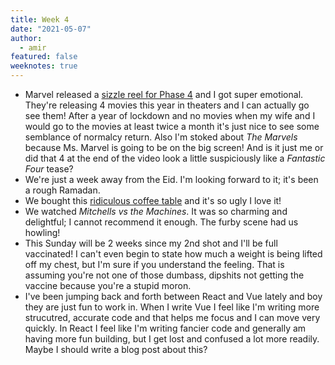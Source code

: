 ```yaml
---
title: Week 4
date: "2021-05-07"
author:
  - amir
featured: false
weeknotes: true
---
```


- Marvel released a [sizzle reel for Phase 4](https://www.youtube.com/watch?v=QdpxoFcdORI) and I got super emotional. They're releasing 4 movies this year in theaters and I can actually go see them! After a year of lockdown and no movies when my wife and I would go to the movies at least twice a month it's just nice to see some semblance of normalcy return. Also I'm stoked about *The Marvels* because Ms. Marvel is going to be on the big screen! And is it just me or did that 4 at the end of the video look a little suspiciously like a *Fantastic Four* tease?
- We're just a week away from the Eid. I'm looking forward to it; it's been a rough Ramadan.
- We bought this [ridiculous coffee table](https://twitter.com/arkmuntasser/status/1390906520280342534?s=20) and it's so ugly I love it!
- We watched *Mitchells vs the Machines*. It was so charming and delightful; I cannot recommend it enough. The furby scene had us howling!
- This Sunday will be 2 weeks since my 2nd shot and I'll be full vaccinated! I can't even begin to state how much a weight is being lifted off my chest, but I'm sure if you understand the feeling. That is assuming you're not one of those dumbass, dipshits not getting the vaccine because you're a stupid moron.
- I've been jumping back and forth between React and Vue lately and boy they are just fun to work in. When I write Vue I feel like I'm writing more strucutred, accurate code and that helps me focus and I can move very quickly. In React I feel like I'm writing fancier code and generally am having more fun building, but I get lost and confused a lot more readily. Maybe I should write a blog post about this?
